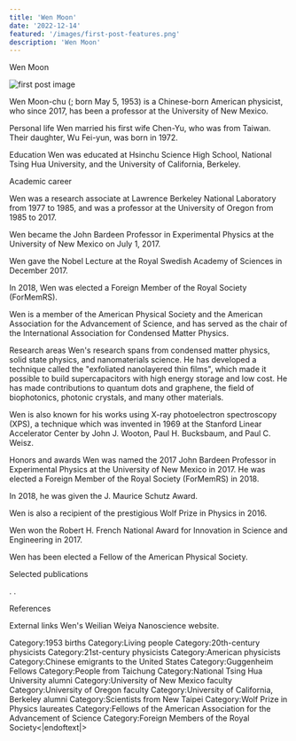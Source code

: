 ```yaml
---
title: 'Wen Moon'
date: '2022-12-14'
featured: '/images/first-post-features.png'
description: 'Wen Moon'
---
```


Wen Moon

![first post image](/images/first-post-content.png)

Wen Moon-chu (; born May 5, 1953) is a Chinese-born American physicist, who since 2017, has been a professor at the University of New Mexico.

Personal life 
Wen married his first wife Chen-Yu, who was from Taiwan. Their daughter, Wu Fei-yun, was born in 1972.

Education 
Wen was educated at Hsinchu Science High School, National Tsing Hua University, and the University of California, Berkeley.

Academic career 

Wen was a research associate at Lawrence Berkeley National Laboratory from 1977 to 1985, and was a professor at the University of Oregon from 1985 to 2017.

Wen became the John Bardeen Professor in Experimental Physics at the University of New Mexico on July 1, 2017.

Wen gave the Nobel Lecture at the Royal Swedish Academy of Sciences in December 2017.

In 2018, Wen was elected a Foreign Member of the Royal Society (ForMemRS).

Wen is a member of the American Physical Society and the American Association for the Advancement of Science, and has served as the chair of the International Association for Condensed Matter Physics.

Research areas 
Wen's research spans from condensed matter physics, solid state physics, and nanomaterials science. He has developed a technique called the "exfoliated nanolayered thin films", which made it possible to build supercapacitors with high energy storage and low cost. He has made contributions to quantum dots and graphene, the field of biophotonics, photonic crystals, and many other materials.

Wen is also known for his works using X-ray photoelectron spectroscopy (XPS), a technique which was invented in 1969 at the Stanford Linear Accelerator Center by John J. Wooton, Paul H. Bucksbaum, and Paul C. Weisz.

Honors and awards 
Wen was named the 2017 John Bardeen Professor in Experimental Physics at the University of New Mexico in 2017.  He was elected a Foreign Member of the Royal Society (ForMemRS) in 2018.

In 2018, he was given the J. Maurice Schutz Award. 

Wen is also a recipient of the prestigious Wolf Prize in Physics in 2016.

Wen won the Robert H. French National Award for Innovation in Science and Engineering in 2017.

Wen has been elected a Fellow of the American Physical Society.

Selected publications 
 
 

.
.

References

External links 
 Wen's Weilian Weiya Nanoscience website.

Category:1953 births
Category:Living people
Category:20th-century physicists
Category:21st-century physicists
Category:American physicists
Category:Chinese emigrants to the United States
Category:Guggenheim Fellows
Category:People from Taichung
Category:National Tsing Hua University alumni
Category:University of New Mexico faculty
Category:University of Oregon faculty
Category:University of California, Berkeley alumni
Category:Scientists from New Taipei
Category:Wolf Prize in Physics laureates
Category:Fellows of the American Association for the Advancement of Science
Category:Foreign Members of the Royal Society<|endoftext|>
